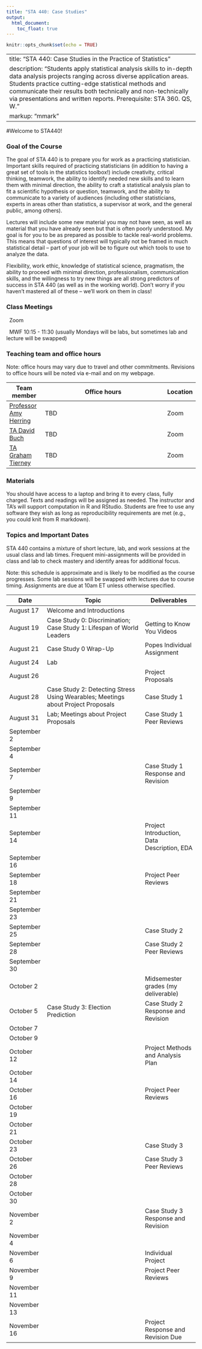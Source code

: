 ```yaml
---
title: "STA 440: Case Studies"
output: 
  html_document:
    toc_float: true
---
```


```r
knitr::opts_chunk$set(echo = TRUE)
```

---
title: "STA 440: Case Studies in the Practice of Statistics"
description: "Students apply statistical analysis skills to in-depth data analysis projects ranging across diverse application areas. Students practice cutting-edge statistical methods and communicate their results both technically and non-technically via presentations and written reports. Prerequisite: STA 360. QS, W."
markup: "mmark"
---



#Welcome to STA440!

### Goal of the Course

The goal of STA 440 is to prepare you for work as a practicing statistician. Important skills required of practicing statisticians (in addition to having a great set of tools in the statistics toolbox!) include creativity, critical thinking, teamwork, the ability to identify needed new skills and to learn them with minimal direction, the ability to craft a statistical analysis plan to fit a scientific hypothesis or question, teamwork, and the ability to communicate to a variety of audiences (including other statisticians, experts in areas other than statistics, a supervisor at work, and the general public, among others). 

Lectures will include some new material you may not have seen, as well as material that you have already seen but that is often poorly understood. My goal is for you to be as prepared as possible to tackle real-world problems. This means that questions of interest will typically not be framed in much statistical detail -- part of your job will be to figure out which tools to use to analyze the data. 

Flexibility, work ethic, knowledge of statistical science, pragmatism, the ability to proceed with minimal direction, professionalism, communication skills, and the willingness to try new things are all strong predictors of success in STA 440 (as well as in the working world). Don't worry if you haven't mastered all of these -- we'll work on them in class! 

### Class Meetings

<font color="#6CA0DC"><i class="fas fa-university fa-lg"></i></font> &nbsp; Zoom

<font color="#6CA0DC"><i class="fas fa-calendar-alt fa-lg"></i></font> &nbsp; MWF 10:15 - 11:30 (usually Mondays will be labs, but sometimes lab and lecture will be swapped)


### Teaching team and office hours 


Note: office hours may vary due to travel and other commitments. Revisions to office hours will be noted via e-mail and on my webpage. 

| Team member | Office hours | Location |
| ----------  | -------------------------------------         | ---- |
| [Professor Amy Herring](https://stat.duke.edu/people/amy-h-herring)  <a href="mailto:amy.herring@duke.edu" title="email"><i class="fa fa-envelope"></i></a> &nbsp;  | TBD | Zoom |
 [TA David Buch](https://davidbuch.github.io)  <a href="mailto:david.buch@duke.edu" title="email"><i class="fa fa-envelope"></i></a> &nbsp;  | TBD | Zoom |
 [TA Graham Tierney](https://g-tierney.github.io)  <a href="mailto:graham.tierney@duke.edu" title="email"><i class="fa fa-envelope"></i></a> &nbsp; | TBD | Zoom |
 
                  


### Materials

You should have access to a laptop and bring it to every class, fully charged. Texts and readings will be assigned as needed. The instructor and TA's will support computation in R and RStudio. Students are free to use any software they wish as long as reproducibility requirements are met (e.g., you could knit from R markdown).


### Topics and Important Dates

STA 440 contains a mixture of short lecture, lab, and work sessions at the usual class and lab times. Frequent mini-assignments will be provided in class and lab to check mastery and identify areas for additional focus.

Note: this schedule is approximate and is likely to be modified as the course progresses. Some lab sessions will be swapped with lectures due to course timing. Assignments are due at 10am ET unless otherwise specified. 



|Date           |Topic                      |Deliverables     |
| ----------    | ---------------------------         | --------------- |
| August 17     | Welcome and Introductions        |     |
| August 19     | Case Study 0: Discrimination; Case Study 1: Lifespan of World Leaders   |    Getting to Know You Videos  |
| August 21     | Case Study 0 Wrap-Up    |   Popes Individual Assignment     |
| August 24    |  Lab    |      |
| August 26  | | Project Proposals |
| August 28   | Case Study 2: Detecting Stress Using Wearables; Meetings about Project Proposals | Case Study 1 |
| August 31  |  Lab; Meetings about Project Proposals | Case Study 1 Peer Reviews  |
| September 2  |   |    |
| September 4  | |  |
| September 7  |  |  Case Study 1 Response and Revision  |
| September 9  |  |   |
| September 11  |  |   |
| September 14  |  | Project Introduction, Data Description, EDA |
| September 16  |  |  |
| September 18  |   | Project Peer Reviews |
| September 21  |       |   |
| September 23     | |   | 
| September 25     |  | Case Study 2  |
| September 28    |  | Case Study 2 Peer Reviews |
| September 30   |   |  |
| October 2   |  | Midsemester grades (my deliverable)  |
| October 5    | Case Study 3: Election Prediction | Case Study 2 Response and Revision  |
| October 7    |  |  |
| October 9    |  |   |
| October 12    |  | Project Methods and Analysis Plan  | 
| October 14    |  |  |
| October 16   |   | Project Peer Reviews  | 
| October 19    |  |   | 
| October 21    |  |    |
| October 23   | | Case Study 3 |
| October 26    |  |  Case Study 3 Peer Reviews | 
| October 28   |  |  |
| October 30   |  |  |
| November 2   |  | Case Study 3 Response and Revision  |
| November 4   |  | |
| November 6   |  | Individual Project |
| November 9   |  | Project Peer Reviews |
| November 11   |  |   | 
| November 13   |  |  |
| November 16   |  | Project Response and Revision Due |

